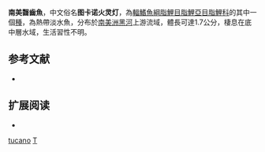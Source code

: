{{Speciesbox 
| taxon = Tucanoichthys tucano
| status = NE
| status_system = IUCN3.1
| authority = [[Géry|Géry]] & [[Römer|Römer]], 1997
| synonyms = 
}}
'''南美齧齒魚'''，中文俗名'''图卡诺火灵灯'''，為[[輻鰭魚綱|輻鰭魚綱]][[脂鯉目|脂鯉目]][[脂鯉亞目|脂鯉亞目]][[脂鯉科|脂鯉科]]的其中一個[[種|種]]，為熱帶淡水魚，分布於[[南美洲|南美洲]][[黑河|黑河]]上游流域，體長可達1.7公分，棲息在底中層水域，生活習性不明。

== 参考文献 ==
{{refbegin}}
*{{FishBase_species|genus=Tucanoichthys|species=tucano|year=2014|month=1}}
{{refend}}

== 扩展阅读 ==
{{refbegin}}
*{{wikispecies-inline|Tucanoichthys tucano|南美齧齒魚}}
{{refend}}
{{Taxonbar|from=Q1939492}}

[[Category:齧齒魚屬|tucano]]
[[Category:1997年描述的鱼类|T]]

{{魚類小作品}}
